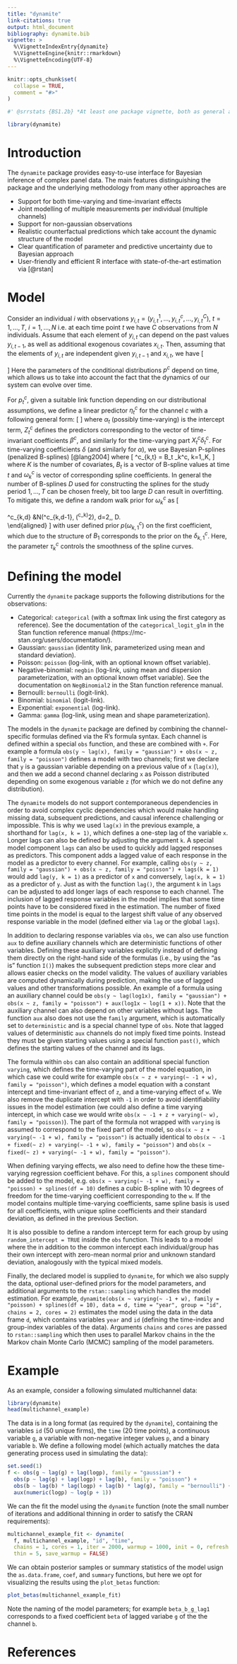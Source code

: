 ```yaml
---
title: "dynamite"
link-citations: true
output: html_document
bibliography: dynamite.bib
vignette: >
  %\VignetteIndexEntry{dynamite}
  %\VignetteEngine{knitr::rmarkdown}
  %\VignetteEncoding{UTF-8}
---
```


```r
knitr::opts_chunk$set(
  collapse = TRUE,
  comment = "#>"
)
```
```r
#' @srrstats {BS1.2b} *At least one package vignette, both as general and applied textual descriptions, and example code*
```

```r
library(dynamite)
```

# Introduction

The `dynamite` package provides easy-to-use interface for Bayesian inference of complex panel data. The main features distinguishing the package and the underlying methodology from many other approaches are 

* Support for both time-varying and time-invariant effects 
* Joint modelling of multiple measurements per individual (multiple channels)
* Support for non-gaussian observations
* Realistic counterfactual predictions which take account the dynamic structure of the model
* Clear quantification of parameter and predictive uncertainty due to Bayesian approach
* User-friendly and efficient R interface with state-of-the-art estimation via [@rstan] 

# Model

Consider an individual $i$ with observations $y_{i,t} = (y^1_{i,t}, \ldots, y^c_{i,t},\ldots, y^C_{i,t})$, $t=1,\ldots,T$, $i = 1,\ldots,N$ i.e. at each time point $t$ we have $C$ observations from $N$ individuals. Assume that each element of $y_{i,t}$ can depend on the past values $y_{i,t-1}$, as well as additional exogenous covariates $x_{i,t}$. Then, assuming that the elements of $y_{i,t}$ are independent given $y_{i, t-1}$ and $x_{i,t}$, we have
\[
\begin{aligned}
y_{i,t} &\sim p_t(y_{i,t} | y_{i,t-1},  x_{i,t}) = \prod_{c=1}^C p^c_t(y^c_{i,t} | y^1_{i,t-1}, \ldots, y^C_{i,t-1}, x_{i,t}).
\end{aligned}
\]
Here the parameters of the conditional distributions $p^c$ depend on time, which allows us to take into account the fact that the dynamics of our system can evolve over time. 

For $p^c_t$, given a suitable link function depending on our distributional assumptions, we define a linear predictor $\eta^c_{t}$ for the channel $c$ with a following general form:
\[
\begin{aligned}
\eta^c_{t} &= \alpha^c_{t} + Z^c_{t} \beta^c + X^c_{t} \delta^c_{t}
\end{aligned}
\]
where $\alpha_t$ (possibly time-varying) is the intercept term, $Z^c_t$ defines the predictors corresponding to the vector of time-invariant coefficients  $\beta^c$, and similarly for the time-varying part $X^c_{t} \delta^c_{t}$. For time-varying coefficients $\delta$ (and similarly for $\alpha$), we use Bayesian P-splines (penalized B-splines) [@lang2004] where
\[
\delta^c_{k,t} = B_t \omega_k^c, \quad k=1,\ldots,K,
\]
where $K$ is the number of covariates, $B_t$ is a vector of B-spline values at time $t$ and $\omega_k^c$ is vector of corresponding spline coefficients. In general the number of B-splines $D$ used for constructing the splines for the study period $1,\ldots,T$ can be chosen freely, bit too large $D$ can result in overfitting. To mitigate this, we define a random walk prior for $\omega^c_k$ as
\[
\begin{aligned}
\omega^c_{k,1} &\sim p(\omega^c_{k,1}),\
\omega^c_{k,d} &\sim N(\omega^c_{k,d-1}, (\tau^c_k)^2), \quad d=2,\ldots, D.\
\end{aligned}
\]
with user defined prior $p(\omega^c_{k,1})$ on the first coefficient, which due to the structure of $B_1$ corresponds to the prior on the $\delta^c_{k,1}$. Here, the parameter $\tau^c_k$ controls the smoothness of the spline curves.

# Defining the model

Currently the `dynamite` package supports the following distributions for the observations:

* Categorical: `categorical` (with a softmax link using the first category as reference). See the documentation of the `categorical_logit_glm` in the Stan function reference manual (https://mc-stan.org/users/documentation/).
* Gaussian: `gaussian` (identity link, parameterized using mean and standard deviation).
* Poisson: `poisson` (log-link, with an optional known offset variable).
* Negative-binomial: `negbin` (log-link, using mean and dispersion parameterization, with an optional known offset variable). See the documentation on `NegBinomial2` in the Stan function reference manual.
* Bernoulli: `bernoulli` (logit-link).
* Binomial: `binomial` (logit-link).
* Exponential: `exponential` (log-link).
* Gamma: `gamma` (log-link, using mean and shape parameterization).

The models in the `dynamite` package are defined by combining the channel-specific formulas defined via the R's formula syntax. Each channel is defined within a special `obs` function, and these are combined with `+`. For example a formula `obs(y ~ lag(x), family = "gaussian") + obs(x ~ z, family = "poisson")` defines a model with two channels; first we declare that `y` is a gaussian variable depending on a previous value of `x` (`lag(x)`), and then we add a second channel declaring `x` as Poisson distributed depending on some exogenous variable `z` (for which we do not define any distribution). 

The `dynamite` models do not support contemporaneous dependencies in order to avoid complex cyclic dependencies which would make handling missing data, subsequent predictions, and causal inference challenging or impossible. This is why we used `lag(x)` in the previous example, a shorthand for `lag(x, k = 1)`, which defines a one-step lag of the variable `x`. Longer lags can also be defined by adjusting the argument `k`. A special model component `lags` can also be used to quickly add lagged responses as predictors. This component adds a lagged value of each response in the model as a predictor to every channel. For example, calling `obs(y ~ z, family = "gaussian") + obs(x ~ z, family = "poisson") + lags(k = 1)` would add `lag(y, k = 1)` as a predictor of `x` and conversely, `lag(x, k = 1)` as a predictor of `y`. Just as with the function `lag()`, the argument `k` in `lags` can be adjusted to add longer lags of each response to each channel.
The inclusion of lagged response variables in the model implies that some time points have to be considered fixed in the estimation. The number of fixed time points in the model is equal to the largest shift value of any observed response variable in the model (defined either via `lag` or the global `lags`).

In addition to declaring response variables via `obs`, we can also use function `aux` to define auxiliary channels which are deterministic functions of other variables. Defining these auxiliary variables explicitly instead of defining them directly on the right-hand side of the formulas (i.e., by using the "as is" function `I()`) makes the subsequent prediction steps more clear and allows easier checks on the model validity. The values of auxiliary variables are computed dynamically during prediction, making the use of lagged values and other transformations possible. An example of a formula using an auxiliary channel could be `obs(y ~ lag(log1x), family = "gaussian") + obs(x ~ z, family = "poisson") + aux(log1x ~ log(1 + x))`. Note that the auxiliary channel can also depend on other variables without lags. The function `aux` also does not use the `family` argument, which is automatically set to `deterministic` and is a special channel type of `obs`. Note that lagged values of deterministic `aux` channels do not imply fixed time points. Instead they must be given starting values using a special function `past()`, which defines the starting values of the channel and its lags.

The formula within `obs` can also contain an additional special function `varying`, which defines the time-varying part of the model equation, in which case we could write for example `obs(x ~ z + varying(~ -1 + w), family = "poisson")`, which defines a model equation with a constant intercept and time-invariant effect of `z`, and a time-varying effect of `w`. We also remove the duplicate intercept with `-1` in order to avoid identifiability issues in the model estimation (we could also define a time varying intercept, in which case we would write `obs(x ~ -1 + z + varying(~ w), family = "poisson)`). The part of the formula not wrapped with `varying` is assumed to correspond to the fixed part of the model, so `obs(x ~ z + varying(~ -1 + w), family = "poisson")` is actually identical to `obs(x ~ -1 + fixed(~ z) + varying(~ -1 + w), family = "poisson")` and `obs(x ~ fixed(~ z) + varying(~ -1 + w), family = "poisson")`.

When defining varying effects, we also need to define how the these time-varying regression coefficient behave. For this, a `splines` component should be added to the model, e.g. `obs(x ~ varying(~ -1 + w), family = "poisson) + splines(df = 10)` defines a cubic B-spline with 10 degrees of freedom for the time-varying coefficient corresponding to the `w`. If the model contains multiple time-varying coefficients, same spline basis is used for all coefficients, with unique spline coefficients and their standard deviation, as defined in the previous Section.

It is also possible to define a random intercept term for each group by using `random_intercept = TRUE` inside the `obs` function. This leads to a model where the in addition to the common intercept each individual/group has their own intercept with zero-mean normal prior and unknown standard deviation, analogously with the typical mixed models. 

Finally, the declared model is supplied to `dynamite`, for which we also supply the data, optional user-defined priors for the model parameters, and additional arguments to the `rstan::sampling` which handles the model estimation. For example, `dynamite(obs(x ~ varying(~ -1 + w), family = "poisson) + splines(df = 10), data = d, time = "year", group = "id", chains = 2, cores = 2)` estimates the model using the data in the data frame `d`, which contains variables `year` and `id` (defining the time-index and group-index variables of the data). Arguments `chains` and `cores` are passed to `rstan::sampling`
which then uses to parallel Markov chains in the the Markov chain Monte Carlo (MCMC) sampling of the model parameters.

# Example

As an example, consider a following simulated multichannel data:

```r
library(dynamite)
head(multichannel_example)
```

The data is in a long format (as required by the `dynamite`), containing the variables
`id` (50 unique firms), the `time` (20 time points), a continuous variable `g`, a variable with non-negative integer values `p`, and a binary variable `b`. We define a following model (which actually matches the data generating process used in simulating the data):

```r
set.seed(1)
f <- obs(g ~ lag(g) + lag(logp), family = "gaussian") +
  obs(p ~ lag(g) + lag(logp) + lag(b), family = "poisson") +
  obs(b ~ lag(b) * lag(logp) + lag(b) * lag(g), family = "bernoulli") +
  aux(numeric(logp) ~ log(p + 1))
```


We can the fit the model using the `dynamite` function (note the small number of iterations and additional thinning in order to satisfy the CRAN requirements):
```r
multichannel_example_fit <- dynamite(
  f, multichannel_example, "id", "time",
  chains = 1, cores = 1, iter = 2000, warmup = 1000, init = 0, refresh = 0,
  thin = 5, save_warmup = FALSE)
```

We can obtain posterior samples or summary statistics of the model usign the `as.data.frame`, `coef`, and `summary` functions, but here we opt for visualizing the results using the `plot_betas` function:

```r
plot_betas(multichannel_example_fit)
```

Note the naming of the model parameters; for example `beta_b_g_lag1` corresponds to a fixed coefficient `beta` of lagged variabe `g` of the the channel `b`.


# References
